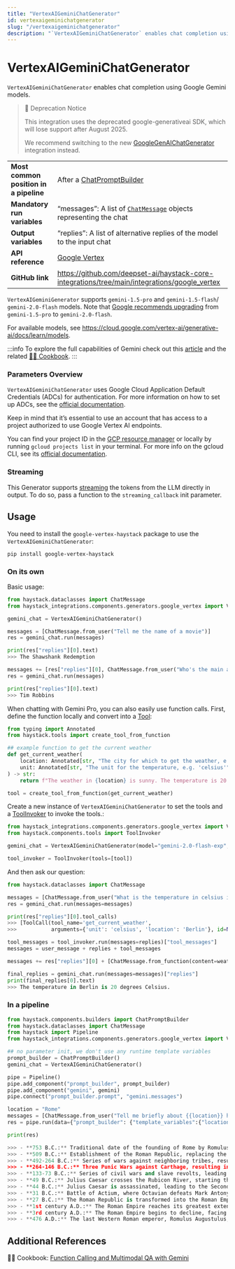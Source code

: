 ```yaml
---
title: "VertexAIGeminiChatGenerator"
id: vertexaigeminichatgenerator
slug: "/vertexaigeminichatgenerator"
description: "`VertexAIGeminiChatGenerator` enables chat completion using Google Gemini models."
---
```


# VertexAIGeminiChatGenerator

`VertexAIGeminiChatGenerator` enables chat completion using Google Gemini models.

> 🚧 Deprecation Notice
>
> This integration uses the deprecated google-generativeai SDK, which will lose support after August 2025.
>
> We recommend switching to the new [GoogleGenAIChatGenerator](googlegenaichatgenerator.mdx) integration instead.

|  |  |
| --- | --- |
| **Most common position in a pipeline** | After a [ChatPromptBuilder](../builders/chatpromptbuilder.mdx)                                                 |
| **Mandatory run variables**            | “messages”: A list of [`ChatMessage`](../../concepts/data-classes/chatmessage.mdx)  objects representing the chat |
| **Output variables**                   | “replies”: A list of alternative replies of the model to the input chat                              |
| **API reference**                      | [Google Vertex](/reference/integrations-google-vertex)                                                      |
| **GitHub link**                        | https://github.com/deepset-ai/haystack-core-integrations/tree/main/integrations/google_vertex      |

`VertexAIGeminiGenerator` supports `gemini-1.5-pro` and `gemini-1.5-flash`/  `gemini-2.0-flash` models. Note that [Google recommends upgrading](https://cloud.google.com/vertex-ai/generative-ai/docs/learn/model-versions) from `gemini-1.5-pro` to `gemini-2.0-flash`.

For available models, see https://cloud.google.com/vertex-ai/generative-ai/docs/learn/models.

:::info
To explore the full capabilities of Gemini check out this [article](https://haystack.deepset.ai/blog/gemini-models-with-google-vertex-for-haystack) and the related [🧑‍🍳 Cookbook](https://colab.research.google.com/github/deepset-ai/haystack-cookbook/blob/main/notebooks/vertexai-gemini-examples.ipynb).
:::

### Parameters Overview

`VertexAIGeminiChatGenerator` uses Google Cloud Application Default Credentials (ADCs) for authentication. For more information on how to set up ADCs, see the [official documentation](https://cloud.google.com/docs/authentication/provide-credentials-adc).

Keep in mind that it’s essential to use an account that has access to a project authorized to use Google Vertex AI endpoints.

You can find your project ID in the [GCP resource manager](https://console.cloud.google.com/cloud-resource-manager) or locally by running `gcloud projects list` in your terminal. For more info on the gcloud CLI, see its [official documentation](https://cloud.google.com/cli).

### Streaming

This Generator supports [streaming](guides-to-generators/choosing-the-right-generator.mdx#streaming-support) the tokens from the LLM directly in output. To do so, pass a function to the `streaming_callback` init parameter.

## Usage

You need to install the `google-vertex-haystack` package to use the  `VertexAIGeminiChatGenerator`:

```shell
pip install google-vertex-haystack
```

### On its own

Basic usage:

```python
from haystack.dataclasses import ChatMessage
from haystack_integrations.components.generators.google_vertex import VertexAIGeminiChatGenerator

gemini_chat = VertexAIGeminiChatGenerator()

messages = [ChatMessage.from_user("Tell me the name of a movie")]
res = gemini_chat.run(messages)

print(res["replies"][0].text)
>>> The Shawshank Redemption

messages += [res["replies"][0], ChatMessage.from_user("Who's the main actor?")]
res = gemini_chat.run(messages)

print(res["replies"][0].text)
>>> Tim Robbins
```

When chatting with Gemini Pro, you can also easily use function calls. First, define the function locally and convert into a [Tool](../../tools/tool.mdx):

```python
from typing import Annotated
from haystack.tools import create_tool_from_function

## example function to get the current weather
def get_current_weather(
    location: Annotated[str, "The city for which to get the weather, e.g. 'San Francisco'"] = "Munich",
    unit: Annotated[str, "The unit for the temperature, e.g. 'celsius'"] = "celsius",
) -> str:
    return f"The weather in {location} is sunny. The temperature is 20 {unit}."

tool = create_tool_from_function(get_current_weather)
```

Create a new instance of `VertexAIGeminiChatGenerator` to set the tools and a [ToolInvoker](../tools/toolinvoker.mdx) to invoke the tools.:

```python
from haystack_integrations.components.generators.google_vertex import VertexAIGeminiChatGenerator
from haystack.components.tools import ToolInvoker

gemini_chat = VertexAIGeminiChatGenerator(model="gemini-2.0-flash-exp", tools=[tool])

tool_invoker = ToolInvoker(tools=[tool])
```

And then ask our question:

```python
from haystack.dataclasses import ChatMessage

messages = [ChatMessage.from_user("What is the temperature in celsius in Berlin?")]
res = gemini_chat.run(messages=messages)

print(res["replies"][0].tool_calls)
>>> [ToolCall(tool_name='get_current_weather',
>>>           arguments={'unit': 'celsius', 'location': 'Berlin'}, id=None)]

tool_messages = tool_invoker.run(messages=replies)["tool_messages"]
messages = user_message + replies + tool_messages

messages += res["replies"][0] + [ChatMessage.from_function(content=weather, name="get_current_weather")]

final_replies = gemini_chat.run(messages=messages)["replies"]
print(final_replies[0].text)
>>> The temperature in Berlin is 20 degrees Celsius.
```

### In a pipeline

```python
from haystack.components.builders import ChatPromptBuilder
from haystack.dataclasses import ChatMessage
from haystack import Pipeline
from haystack_integrations.components.generators.google_vertex import VertexAIGeminiChatGenerator

## no parameter init, we don't use any runtime template variables
prompt_builder = ChatPromptBuilder()
gemini_chat = VertexAIGeminiChatGenerator()

pipe = Pipeline()
pipe.add_component("prompt_builder", prompt_builder)
pipe.add_component("gemini", gemini)
pipe.connect("prompt_builder.prompt", "gemini.messages")

location = "Rome"
messages = [ChatMessage.from_user("Tell me briefly about {{location}} history")]
res = pipe.run(data={"prompt_builder": {"template_variables":{"location": location}, "template": messages}})

print(res)

>>> - **753 B.C.:** Traditional date of the founding of Rome by Romulus and Remus.
>>> - **509 B.C.:** Establishment of the Roman Republic, replacing the Etruscan monarchy.
>>> - **492-264 B.C.:** Series of wars against neighboring tribes, resulting in the expansion of the Roman Republic's territory.
>>> - **264-146 B.C.:** Three Punic Wars against Carthage, resulting in the destruction of Carthage and the Roman Republic becoming the dominant power in the Mediterranean.
>>> - **133-73 B.C.:** Series of civil wars and slave revolts, leading to the rise of Julius Caesar.
>>> - **49 B.C.:** Julius Caesar crosses the Rubicon River, starting the Roman Civil War.
>>> - **44 B.C.:** Julius Caesar is assassinated, leading to the Second Triumvirate of Octavian, Mark Antony, and Lepidus.
>>> - **31 B.C.:** Battle of Actium, where Octavian defeats Mark Antony and Cleopatra, becoming the sole ruler of Rome.
>>> - **27 B.C.:** The Roman Republic is transformed into the Roman Empire, with Octavian becoming the first Roman emperor, known as Augustus.
>>> - **1st century A.D.:** The Roman Empire reaches its greatest extent, stretching from Britain to Egypt.
>>> - **3rd century A.D.:** The Roman Empire begins to decline, facing internal instability, invasions by Germanic tribes, and the rise of Christianity.
>>> - **476 A.D.:** The last Western Roman emperor, Romulus Augustulus, is overthrown by the Germanic leader Odoacer, marking the end of the Roman Empire in the West.
```

## Additional References

:cook: Cookbook: [Function Calling and Multimodal QA with Gemini](https://haystack.deepset.ai/cookbook/vertexai-gemini-examples)
